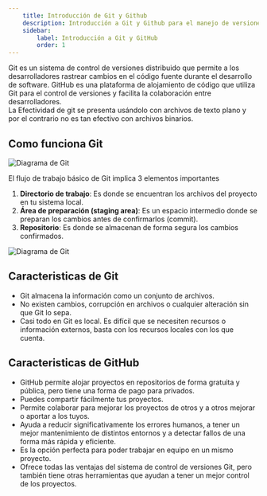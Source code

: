 ```yaml
---
    title: Introducción de Git y Github
    description: Introducción a Git y Github para el manejo de versiones de código
    sidebar:
        label: Introducción a Git y GitHub
        order: 1
---
```



<CardGrid stagger>
    <Card title="¿Qué es Git?" icon="seti:notebook">
        Git es un sistema de control de versiones distribuido que permite a los desarrolladores rastrear cambios en el código fuente durante el desarrollo de software.
    </Card>
    <Card title="¿Qué es GitHub?" icon="github">
        GitHub es una plataforma de alojamiento de código que utiliza Git para el control de versiones y facilita la colaboración entre desarrolladores.
    </Card>
</CardGrid>

<Aside variant="info" title="Nota">
    La Efectividad de git se presenta usándolo con archivos de texto plano y por el contrario no
    es tan efectivo con archivos binarios.
</Aside>

## Como funciona Git
![Diagrama de Git](@assets/Git_Github/diagrama-commits-git.png)

El flujo de trabajo básico de Git implica 3 elementos importantes
1. **Directorio de trabajo**: Es donde se encuentran los archivos del proyecto en tu sistema local.
2. **Área de preparación (staging area)**: Es un espacio intermedio donde se preparan los cambios antes de confirmarlos (commit).
3. **Repositorio**: Es donde se almacenan de forma segura los cambios confirmados.

![Diagrama de Git](@assets/Git_Github/funcionamiento-git.png)

## Caracteristicas de Git
- Git almacena la información como un conjunto de archivos.
- No existen cambios, corrupción en archivos o cualquier alteración sin que Git lo sepa.
- Casi todo en Git es local. Es difícil que se necesiten recursos o información externos, basta con los recursos locales con los que cuenta.

## Caracteristicas de GitHub
- GitHub permite alojar proyectos en repositorios de forma gratuita y pública, pero tiene una forma de pago para privados.
- Puedes compartir fácilmente tus proyectos.
- Permite colaborar para mejorar los proyectos de otros y a otros mejorar o aportar a los tuyos.
- Ayuda a reducir significativamente los errores humanos, a tener un mejor mantenimiento de distintos entornos y a detectar fallos de una forma más rápida y eficiente.
- Es la opción perfecta para poder trabajar en equipo en un mismo proyecto.
- Ofrece todas las ventajas del sistema de control de versiones Git, pero también tiene otras herramientas que ayudan a tener un mejor control de los proyectos.